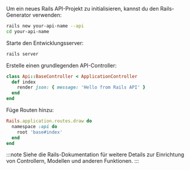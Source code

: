 Um ein neues Rails API-Projekt zu initialisieren, kannst du den Rails-Generator verwenden:

```bash
rails new your-api-name --api
cd your-api-name
```

Starte den Entwicklungsserver:

```bash
rails server
```

Erstelle einen grundlegenden API-Controller:

```ruby title="app/controllers/api/base_controller.rb"
class Api::BaseController < ApplicationController
  def index
    render json: { message: 'Hello from Rails API' }
  end
end
```

Füge Routen hinzu:

```ruby title="config/routes.rb"
Rails.application.routes.draw do
  namespace :api do
    root 'base#index'
  end
end
```

:::note
Siehe die Rails-Dokumentation für weitere Details zur Einrichtung von Controllern, Modellen und anderen Funktionen.
:::
